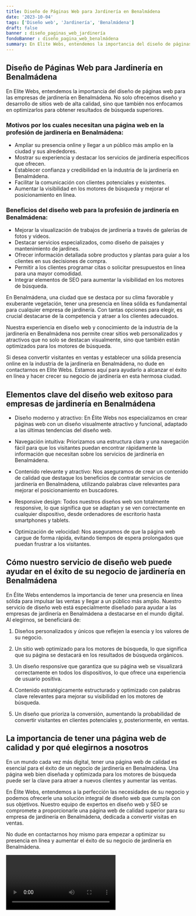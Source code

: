 ```yaml
---
title: Diseño de Páginas Web para Jardinería en Benalmádena
date: '2023-10-04'
tags: ['Diseño web', 'Jardinería', 'Benalmádena']
draft: false
banner : diseño_paginas_web_jardinería
fondoBanner : diseño_pagina_web_benalmádena
summary: En Elite Webs, entendemos la importancia del diseño de páginas web para las empresas de jardinería en Benalmádena. No solo ofrecemos diseño y desarrollo de sitios web de alta calidad, sino que también nos enfocamos en optimizarlos para obtener resultados de búsqueda superiores. 
---
```


## Diseño de Páginas Web para Jardinería en Benalmádena

En Elite Webs, entendemos la importancia del diseño de páginas web para las empresas de jardinería en Benalmádena. No solo ofrecemos diseño y desarrollo de sitios web de alta calidad, sino que también nos enfocamos en optimizarlos para obtener resultados de búsqueda superiores. 

### Motivos por los cuales necesitan una página web en la profesión de jardinería en Benalmádena:
- Ampliar su presencia online y llegar a un público más amplio en la ciudad y sus alrededores.
- Mostrar su experiencia y destacar los servicios de jardinería específicos que ofrecen.
- Establecer confianza y credibilidad en la industria de la jardinería en Benalmádena.
- Facilitar la comunicación con clientes potenciales y existentes.
- Aumentar la visibilidad en los motores de búsqueda y mejorar el posicionamiento en línea.

### Beneficios del diseño web para la profesión de jardinería en Benalmádena:
- Mejorar la visualización de trabajos de jardinería a través de galerías de fotos y videos.
- Destacar servicios especializados, como diseño de paisajes y mantenimiento de jardines.
- Ofrecer información detallada sobre productos y plantas para guiar a los clientes en sus decisiones de compra.
- Permitir a los clientes programar citas o solicitar presupuestos en línea para una mayor comodidad.
- Integrar elementos de SEO para aumentar la visibilidad en los motores de búsqueda.

En Benalmádena, una ciudad que se destaca por su clima favorable y exuberante vegetación, tener una presencia en línea sólida es fundamental para cualquier empresa de jardinería. Con tantas opciones para elegir, es crucial destacarse de la competencia y atraer a los clientes adecuados. 

Nuestra experiencia en diseño web y conocimiento de la industria de la jardinería en Benalmádena nos permite crear sitios web personalizados y atractivos que no solo se destacan visualmente, sino que también están optimizados para los motores de búsqueda. 

Si desea convertir visitantes en ventas y establecer una sólida presencia online en la industria de la jardinería en Benalmádena, no dude en contactarnos en Elite Webs. Estamos aquí para ayudarlo a alcanzar el éxito en línea y hacer crecer su negocio de jardinería en esta hermosa ciudad.

<GifSeo />

<Cta />

## Elementos clave del diseño web exitoso para empresas de jardinería en Benalmádena

- Diseño moderno y atractivo: En Élite Webs nos especializamos en crear páginas web con un diseño visualmente atractivo y funcional, adaptado a las últimas tendencias del diseño web.

- Navegación intuitiva: Priorizamos una estructura clara y una navegación fácil para que los visitantes puedan encontrar rápidamente la información que necesitan sobre los servicios de jardinería en Benalmádena.

- Contenido relevante y atractivo: Nos aseguramos de crear un contenido de calidad que destaque los beneficios de contratar servicios de jardinería en Benalmádena, utilizando palabras clave relevantes para mejorar el posicionamiento en buscadores.

- Responsive design: Todos nuestros diseños web son totalmente responsive, lo que significa que se adaptan y se ven correctamente en cualquier dispositivo, desde ordenadores de escritorio hasta smartphones y tablets.

- Optimización de velocidad: Nos aseguramos de que la página web cargue de forma rápida, evitando tiempos de espera prolongados que puedan frustrar a los visitantes.

## Cómo nuestro servicio de diseño web puede ayudar en el éxito de su negocio de jardinería en Benalmádena

En Élite Webs entendemos la importancia de tener una presencia en línea sólida para impulsar las ventas y llegar a un público más amplio. Nuestro servicio de diseño web está especialmente diseñado para ayudar a las empresas de jardinería en Benalmádena a destacarse en el mundo digital. Al elegirnos, se beneficiará de:

1. Diseños personalizados y únicos que reflejen la esencia y los valores de su negocio.

2. Un sitio web optimizado para los motores de búsqueda, lo que significa que su página se destacará en los resultados de búsqueda orgánicos.

3. Un diseño responsive que garantiza que su página web se visualizará correctamente en todos los dispositivos, lo que ofrece una experiencia de usuario positiva.

4. Contenido estratégicamente estructurado y optimizado con palabras clave relevantes para mejorar su visibilidad en los motores de búsqueda.

5. Un diseño que prioriza la conversión, aumentando la probabilidad de convertir visitantes en clientes potenciales y, posteriormente, en ventas.

## La importancia de tener una página web de calidad y por qué elegirnos a nosotros

En un mundo cada vez más digital, tener una página web de calidad es esencial para el éxito de un negocio de jardinería en Benalmádena. Una página web bien diseñada y optimizada para los motores de búsqueda puede ser la clave para atraer a nuevos clientes y aumentar las ventas.

En Élite Webs, entendemos a la perfección las necesidades de su negocio y podemos ofrecerle una solución integral de diseño web que cumpla con sus objetivos. Nuestro equipo de expertos en diseño web y SEO se compromete a proporcionarle una página web de calidad superior para su empresa de jardinería en Benalmádena, dedicada a convertir visitas en ventas.

No dude en contactarnos hoy mismo para empezar a optimizar su presencia en línea y aumentar el éxito de su negocio de jardinería en Benalmádena.

<Video />

<CtaBot job='Jardinería' city='Benalmádena'/>

<Gmaps query='Benalmádena+españa+maps' />